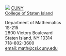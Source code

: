 ::: {.grid}
:::: {.g-col-6}
![](/images/square/CUNY_Logo-32-32.png){width=32, fig-alt="CUNY"}
[CUNY](https://www.cuny.edu)                         <br/>
[College of Staten Island](https://www.csi.cuny.edu) <br/>
::::

:::: {.g-col-6}
Department of Mathematics   <br/>
1S-215                      <br/>
2800 Victory Boulevard      <br/>
Staten Island, NY 10314     <br/>
<i class="bi bi-telephone"></i>
718-802-3600                </br>
<i class="bi bi-mailbox"></i>
[email: math@csi.cuny.edu](mailto:math@csi.cuny.edu)
::::

:::

